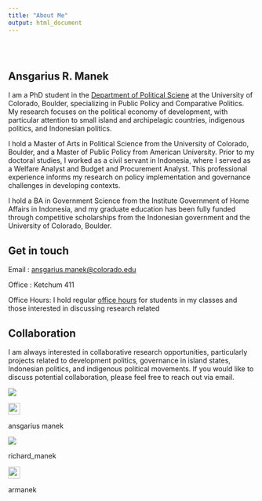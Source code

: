 ```yaml
---
title: "About Me"
output: html_document
---
```


```{=html}
<style type="text/css">
.title {
  display: none;
}

#getting-started img {
  margin-right: 10px;
}

</style>
```
<div class="row" style="padding-top: 30px;">

::: col-sm-6
# **Ansgarius R. Manek**

I am a PhD student in the [Department of Political Sciene](https://www.colorado.edu/polisci/) at the University of Colorado, Boulder, specializing in Public Policy and Comparative Politics. My research focuses on the political economy of development, with particular attention to small island and archipelagic countries, indigenous politics, and Indonesian politics.

I hold a Master of Arts in Political Science from the University of Colorado, Boulder, and a Master of Public Policy from American University. Prior to my doctoral studies, I worked as a civil servant in Indonesia, where I served as a Welfare Analyst and Budget and Procurement Analyst. This professional experience informs my research on policy implementation and governance challenges in developing contexts.

I hold a BA in Government Science from the Institute Government of Home Affairs in Indonesia, and my graduate education has been fully funded through competitive scholarships from the Indonesian government and the University of Colorado, Boulder.

## Get in touch

Email : [ansgarius.manek\@colorado.edu](mailto:ansgarius.manek@colorado.edu){.email}

Office : Ketchum 411

Office Hours: I hold regular [office hours](https://outlook.office.com/bookwithme/user/4969c59cc8124c1f9e29a58c9d745347@colorado.edu/meetingtype/q0VRfo4mGkiLPewg6yddiQ2?bookingcode=f53bb0db-df71-43ce-a41a-b4ab8a95d1fc&anonymous&ismsaljsauthenabled&ep=mlink) for students in my classes and those interested in discussing research related

## Collaboration

I am always interested in collaborative research opportunities, particularly projects related to development politics, governance in island states, Indonesian politics, and indigenous political movements. If you would like to discuss potential collaboration, please feel free to reach out via email.
:::

::: col-sm-3
<a href = "https://crumplab.github.io"> ![](images/5cm_x_5cm.jpg) </a>
:::

[![](images/Linkedin--Streamline-Unicons.svg){width="24"}](https://linkedin.com/in/ansgariusmanek)

ansgarius manek

[![](images/X-Twitter-Logo--Streamline-Logos-Block.svg)](https://x.com/Richard_Manek)

richard_manek

[![](images/Github-Logo-1--Streamline-Ultimate.png){width="24"}](https://github.com/armanek)

armanek
